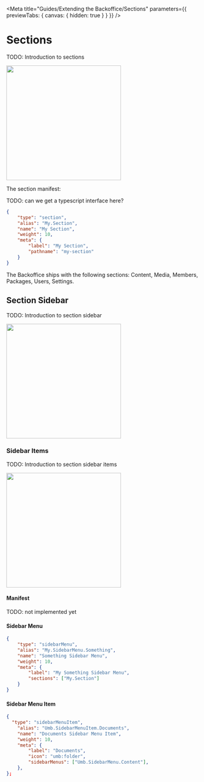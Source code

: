 
<Meta title="Guides/Extending the Backoffice/Sections" parameters={{ previewTabs: { canvas: { hidden: true } } }} />

# Sections

TODO: Introduction to sections

<img src="docs/section.svg" width="300" />

The section manifest:

TODO: can we get a typescript interface here?

```json
{
	"type": "section",
	"alias": "My.Section",
	"name": "My Section",
	"weight": 10,
	"meta": {
		"label": "My Section",
		"pathname": "my-section"
	}
}
```

The Backoffice ships with the following sections:
Content, Media, Members, Packages, Users, Settings.

## Section Sidebar

TODO: Introduction to section sidebar

<img src="docs/section-sidebar.svg" width="300" />

### Sidebar Items

TODO: Introduction to section sidebar items

<img src="docs/section-sidebar-item.svg" width="300" />

#### Manifest

TODO: not implemented yet

#### Sidebar Menu

```json
{
	"type": "sidebarMenu",
	"alias": "My.SidebarMenu.Something",
	"name": "Something Sidebar Menu",
	"weight": 10,
	"meta": {
		"label": "My Something Sidebar Menu",
		"sections": ["My.Section"]
	}
}
```

#### Sidebar Menu Item

```json
{
  "type": "sidebarMenuItem",
	"alias": "Umb.SidebarMenuItem.Documents",
	"name": "Documents Sidebar Menu Item",
	"weight": 10,
	"meta": {
		"label": "Documents",
		"icon": "umb:folder",
		"sidebarMenus": ["Umb.SidebarMenu.Content"],
	},
};
```
